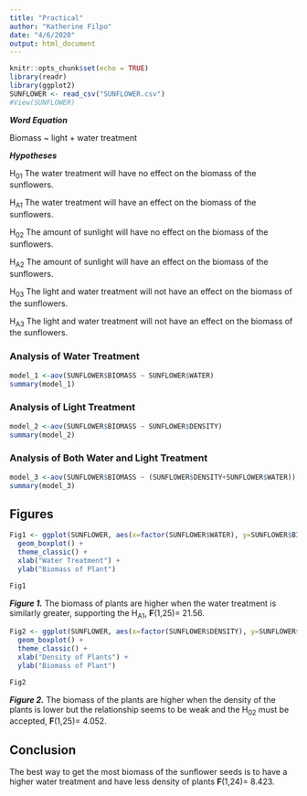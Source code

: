 ```yaml
---
title: "Practical"
author: "Katherine Filpo"
date: "4/6/2020"
output: html_document
---
```


```r
knitr::opts_chunk$set(echo = TRUE)
library(readr)
library(ggplot2)
SUNFLOWER <- read_csv("SUNFLOWER.csv")
#View(SUNFLOWER)
```

***Word Equation***

Biomass ~ light + water treatment

***Hypotheses***

H~01~ The water treatment will have no effect on the biomass of the sunflowers.  

H~A1~ The water treatment will have an effect on the biomass of the sunflowers.

H~02~ The amount of sunlight will have no effect on the biomass of the sunflowers. 

H~A2~ The amount of sunlight will have an effect on the biomass of the sunflowers.

H~03~ The light and water treatment will not have an effect on the biomass of the sunflowers. 

H~A3~ The light and water treatment will not have an effect on the biomass of the sunflowers. 

### Analysis of Water Treatment

```r
model_1 <-aov(SUNFLOWER$BIOMASS ~ SUNFLOWER$WATER)
summary(model_1)
```

### Analysis of Light Treatment

```r
model_2 <-aov(SUNFLOWER$BIOMASS ~ SUNFLOWER$DENSITY)
summary(model_2)
```

### Analysis of Both Water and Light Treatment

```r
model_3 <-aov(SUNFLOWER$BIOMASS ~ (SUNFLOWER$DENSITY+SUNFLOWER$WATER))
summary(model_3)
```

## Figures

```r
Fig1 <- ggplot(SUNFLOWER, aes(x=factor(SUNFLOWER$WATER), y=SUNFLOWER$BIOMASS)) +
  geom_boxplot() + 
  theme_classic() +
  xlab("Water Treatment") + 
  ylab("Biomass of Plant")

Fig1
```

***Figure 1.*** The biomass of plants are higher when the water treatment is similarly greater, supporting the H~A1~, **F**(1,25)= 21.56.

```r
Fig2 <- ggplot(SUNFLOWER, aes(x=factor(SUNFLOWER$DENSITY), y=SUNFLOWER$BIOMASS)) +
  geom_boxplot() + 
  theme_classic() +
  xlab("Density of Plants") + 
  ylab("Biomass of Plant")

Fig2
```

***Figure 2.*** The biomass of the plants are higher when the density of the plants is lower but the relationship seems to be weak and the H~02~ must be accepted, **F**(1,25)= 4.052. 


## Conclusion
The best way to get the most biomass of the sunflower seeds is to have a higher water treatment and have less density of plants **F**(1,24)= 8.423. 

